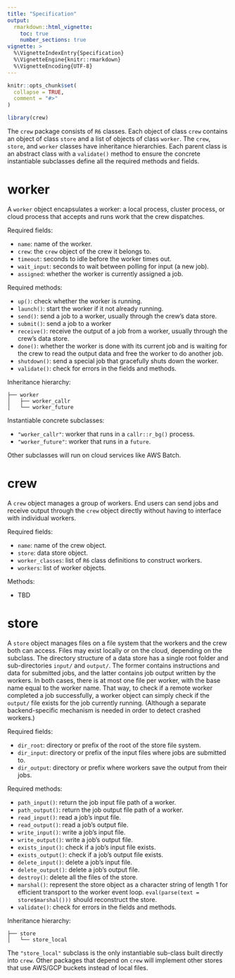 ```yaml
---
title: "Specification"
output:
  rmarkdown::html_vignette:
    toc: true
    number_sections: true
vignette: >
  %\VignetteIndexEntry{Specification}
  %\VignetteEngine{knitr::rmarkdown}
  %\VignetteEncoding{UTF-8}
---
```


```r
knitr::opts_chunk$set(
  collapse = TRUE,
  comment = "#>"
)
```

```r
library(crew)
```

The `crew` package consists of `R6` classes. Each object of class `crew` contains an object of class `store` and a list of objects of class `worker`. The `crew`, `store`, and `worker` classes have inheritance hierarchies. Each parent class is an abstract class with a `validate()` method to ensure the concrete instantiable subclasses define all the required methods and fields.

# worker

A `worker` object encapsulates a worker: a local process, cluster process, or cloud process that accepts and runs work that the crew dispatches.

Required fields:

* `name`: name of the worker.
* `crew`: the `crew` object of the crew it belongs to.
* `timeout`: seconds to idle before the worker times out.
* `wait_input`: seconds to wait between polling for input (a new job).
* `assigned`: whether the worker is currently assigned a job.

Required methods:

* `up()`: check whether the worker is running.
* `launch()`: start the worker if it not already running.
* `send()`: send a job to a worker, usually through the crew's data store.
* `submit()`: send a job to a worker 
* `receive()`: receive the output of a job from a worker, usually through the crew's data store.
* `done()`: whether the worker is done with its current job and is waiting for the crew to read the output data and free the worker to do another job.
* `shutdown()`: send a special job that gracefully shuts down the worker.
* `validate()`: check for errors in the fields and methods.

Inheritance hierarchy:

```
├── worker
│   ├── worker_callr
│   └── worker_future
```

Instantiable concrete subclasses:

* `"worker_callr"`: worker that runs in a `callr::r_bg()` process.
* `"worker_future"`: worker that runs in a `future`.

Other subclasses will run on cloud services like AWS Batch.

# crew

A `crew` object manages a group of workers. End users can send jobs and receive output through the `crew` object directly without having to interface with individual workers.

Required fields:

* `name`: name of the crew object.
* `store`: data store object.
* `worker_classes`: list of `R6` class definitions to construct workers.
* `workers`: list of worker objects.

Methods:

* TBD

# store

A `store` object manages files on a file system that the workers and the crew both can access. Files may exist locally or on the cloud, depending on the subclass. The directory structure of a data store has a single root folder and sub-directories `input/` and `output/`. The former contains instructions and data for submitted jobs, and the latter contains job output written by the workers. In both cases, there is at most one file per worker, with the base name equal to the worker name. That way, to check if a remote worker completed a job successfully, a worker object can simply check if the `output/` file exists for the job currently running. (Although a separate backend-specific mechanism is needed in order to detect crashed workers.)

Required fields:

* `dir_root`: directory or prefix of the root of the store file system.
* `dir_input`: directory or prefix of the input files where jobs are submitted to.
* `dir_output`: directory or prefix where workers save the output from their jobs.

Required methods:

* `path_input()`: return the job input file path of a worker.
* `path_output()`: return the job output file path of a worker.
* `read_input()`: read a job's input file.
* `read_output()`: read a job's output file.
* `write_input()`: write a job's input file.
* `write_output()`: write a job's output file.
* `exists_input()`: check if a job's input file exists.
* `exists_output()`: check if a job's output file exists.
* `delete_input()`: delete a job's input file.
* `delete_output()`: delete a job's output file.
* `destroy()`: delete all the files of the store.
* `marshal()`: represent the store object as a character string of length 1 for efficient transport to the worker event loop. `eval(parse(text = store$marshal()))` should reconstruct the store.
* `validate()`: check for errors in the fields and methods.

Inheritance hierarchy:

```
├── store
│   └── store_local
```

The `"store_local"` subclass is the only instantiable sub-class built directly into `crew`. Other packages that depend on `crew` will implement other stores that use AWS/GCP buckets instead of local files.
